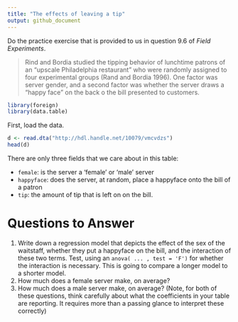 ```yaml
---
title: "The effects of leaving a tip"
output: github_document
---
```


Do the practice exercise that is provided to us in question 9.6 of *Field Experiments*.

> Rind and Bordia studied the tipping behavior of lunchtime patrons of an "upscale Philadelphia restaurant" who were randomly assigned to  four experimental groups (Rand and Bordia 1996). One factor was server gender, and a second factor was whether the server draws a "happy face" on the back o the bill presented to customers. 

```r
library(foreign)
library(data.table)
```

First, load the data. 

```r
d <- read.dta("http://hdl.handle.net/10079/vmcvdzs")
head(d)
```
There are only three fields that we care about in this table: 

- `female`: is the server a 'female' or 'male' server
- `happyface`: does the server, at random, place a happyface onto the bill of a patron
- `tip`: the amount of tip that is left on on the bill. 

# Questions to Answer

1. Write down a regression model that depicts the effect of the sex of the waitstaff, whether they put a happyface on the bill, and the interaction of these two terms. Test, using an `anova( ... , test = 'F')` for whether the interaction is necessary. This is going to compare a longer model to a shorter model. 
  1. How much does a female server make, on average? 
  2. How much does a male server make, on average? (Note, for both of these questions, think carefully about what the coefficients in your table are reporting. It requires more than a passing glance to interpret these correctly)
  


